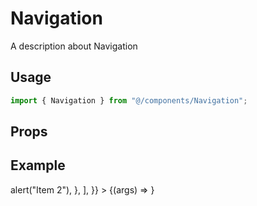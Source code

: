 
<Meta title="navigation/Navigation" component={Navigation} />

# Navigation

A description about Navigation

## Usage

```ts
import { Navigation } from "@/components/Navigation";
```

## Props

<ArgsTable of={Navigation} />

## Example

<Canvas>
  <Story
    name="Default"
    args={{
      items: [
        {
          title: "Item 1",
          to: "/item-1",
        },
        {
          title: "Item 2",
          onClick: () => alert("Item 2"),
        },
      ],
    }}
  >
    {(args) => <Navigation {...args} />}
  </Story>
</Canvas>
